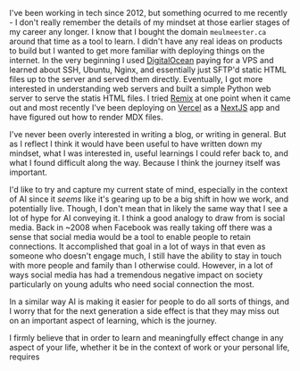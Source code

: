 I've been working in tech since 2012, but something ocurred to me recently - I don't really remember the details of my mindset at those
earlier stages of my career any longer. I know that I bought the domain `meulmeester.ca` around that time as a tool to learn. I didn't
have any real ideas on products to build but I wanted to get more familiar with deploying things on the internet. In the very beginning
I used [DigitalOcean](https://www.digitalocean.com) paying for a VPS and learned about SSH, Ubuntu, Nginx, and essentially just SFTP'd
static HTML files up to the server and served them directly. Eventually, I got more interested in understanding web servers and
built a simple Python web server to serve the statis HTML files. I tried [Remix](https://remix.run/) at one point when it came out
and most recently I've been deploying on [Vercel](https://vercel.com/) as a [NextJS](https://nextjs.org/) app and have figured out
how to render MDX files.

I've never been overly interested in writing a blog, or writing in general. But as I reflect I think it would have been useful to
have written down my mindset, what I was interested in, useful learnings I could refer back to, and what I found difficult along the
way. Because I think the journey itself was important.

I'd like to try and capture my current state of mind, especially in the context of AI since it _seems_ like it's gearing up to be a
big shift in how we work, and potentially live. Though, I don't mean that in likely the same way that I see a lot of hype for AI
conveying it. I think a good analogy to draw from is social media. Back in ~2008 when Facebook was really taking off there was a sense
that social media would be a tool to enable people to retain connections. It accomplished that goal in a lot of ways in that even as
someone who doesn't engage much, I still have the ability to stay in touch with more people and family than I otherwise could. However,
in a lot of ways social media has had a tremendous negative impact on society particularly on young adults who need social connection
the most.

In a similar way AI is making it easier for people to do all sorts of things, and I worry that for the next generation a side effect
is that they may miss out on an important aspect of learning, which is the journey.

I firmly believe that in order to learn and meaningfully effect change in any aspect of your life, whether it be in the context of work
or your personal life, requires 

